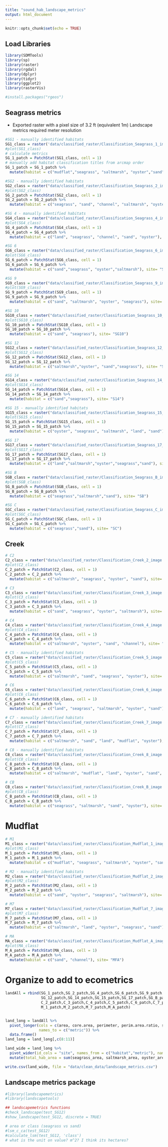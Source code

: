 ```yaml
---
title: "sound_hab_landscape_metrics"
output: html_document
---
```


```r
knitr::opts_chunk$set(echo = TRUE)
```

## Load Libraries

```r
library(SDMTools)
library(sp)
library(raster)
library(rgdal)
library(dplyr)
library(tidyr)
library(ggplot2)
library(rasterVis)

#install.packages("rgeos")
```

## Seagrass metrics
- Exported raster with a pixel size of 3.2 ft (equivalent 1m)
Landscape metrics required meter resolution
```r
#SG1 - manually identified habitats
SG1_class = raster('data/classified_raster/Classification_Seagrass_1_image2.tif')
#plot(SG1_class)
# calculate metrics
SG_1_patch = PatchStat(SG1_class, cell = 1) 
# manually add habitat classification titles from arcmap order 
SG_1_patch = SG_1_patch %>% 
  mutate(habitat = c("mudflat","seagrass", "saltmarsh", "oyster","sand"), site= "SG1")

#SG2 - manually identified habitats
SG2_class = raster("data/classified_raster/Classification_Seagrass_2_image.tif")
#plot(SG2_class)
SG_2_patch = PatchStat(SG2_class, cell = 1)
SG_2_patch = SG_2_patch %>%
  mutate(habitat = c("seagrass", "sand", "channel", "saltmarsh", "oyster"), site= "SG2")

#SG 4 - manually identified habitats
SG4_class = raster("data/classified_raster/Classification_Seagrass_4_image.tif")
#plot(SG4_class)
SG_4_patch = PatchStat(SG4_class, cell = 1)
SG_4_patch = SG_4_patch %>%
  mutate(habitat = c("land", "seagrass", "channel", "sand", "oyster"), site= "SG4")

#SG 6 
SG6_class = raster("data/classified_raster/Classification_Seagrass_6_image.tif")
#plot(SG6_class)
SG_6_patch = PatchStat(SG6_class, cell = 1)
SG_6_patch = SG_6_patch %>%
  mutate(habitat = c("sand","seagrass", "oyster","saltmarsh"), site= "SG6")

#SG 9
SG9_class = raster("data/classified_raster/Classification_Seagrass_9_image.tif")
#plot(SG9_class)
SG_9_patch = PatchStat(SG9_class, cell = 1)
SG_9_patch = SG_9_patch %>%
  mutate(habitat = c("sand", "saltmarsh", "oyster", "seagrass"), site= "SG9")

#SG 10
SG10_class = raster("data/classified_raster/Classification_Seagrass_10_image.tif")
#plot(SG10_class)
SG_10_patch = PatchStat(SG10_class, cell = 1)
SG_10_patch = SG_10_patch %>%
  mutate(habitat = c("sand", "seagrass"), site= "SG10")

#SG 12
SG12_class = raster("data/classified_raster/Classification_Seagrass_12_image.tif")
#plot(SG12_class)
SG_12_patch = PatchStat(SG12_class, cell = 1)
SG_12_patch = SG_12_patch %>%
  mutate(habitat = c("saltmarsh","oyster", "sand","seagrass"), site= "SG12")

#SG 14
SG14_class = raster("data/classified_raster/Classification_Seagrass_14_image.tif")
#plot(SG14_class)
SG_14_patch = PatchStat(SG14_class, cell = 1)
SG_14_patch = SG_14_patch %>%
  mutate(habitat = c("sand","seagrass"), site= "S14")

#SG 15 - manually identified habitats
SG15_class = raster("data/classified_raster/Classification_Seagrass_15_image.tif")
#plot(SG15_class)
SG_15_patch = PatchStat(SG15_class, cell = 1)
SG_15_patch = SG_15_patch %>%
  mutate(habitat = c("oyster", "seagrass", "saltmarsh", "land", "sand"), site= "S15")

#SG 17
SG17_class = raster("data/classified_raster/Classification_Seagrass_17_image.tif")
#plot(SG17_class)
SG_17_patch = PatchStat(SG17_class, cell = 1)
SG_17_patch = SG_17_patch %>%
  mutate(habitat = c("land","saltmarsh","oyster","seagrass","sand"), site= "SG17")

#SG B
SGB_class = raster("data/classified_raster/Classification_Seagrass_B_image.tif")
#plot(SGB_class)
SG_B_patch = PatchStat(SGB_class, cell = 1)
SG_B_patch = SG_B_patch %>%
  mutate(habitat = c("seagrass","saltmarsh","sand"), site= "SB")

#SG C
SGC_class = raster("data/classified_raster/Classification_Seagrass_C_image.tif")
#plot(SGC_class)
SG_C_patch = PatchStat(SGC_class, cell = 1)
SG_C_patch = SG_C_patch %>%
  mutate(habitat = c("seagrass","sand"), site= "SC")

```

## Creek

```r

# C2
C2_class = raster("data/classified_raster/Classification_Creek_2_image.tif")
#plot(C2_class)
C_2_patch = PatchStat(C2_class, cell = 1)
C_2_patch = C_2_patch %>%
  mutate(habitat = c("saltmarsh", "seagrass", "oyster", "sand"), site= "C2")

# C3
C3_class = raster("data/classified_raster/Classification_Creek_3_image.tif")
#plot(C3_class)
C_3_patch = PatchStat(C3_class, cell = 1)
C_3_patch = C_3_patch %>%
  mutate(habitat = c("sand", "seagrass", "oyster", "saltmarsh"), site= "C3")

# C4
C4_class = raster("data/classified_raster/Classification_Creek_4_image.tif")
#plot(C4_class)
C_4_patch = PatchStat(C4_class, cell = 1)
C_4_patch = C_4_patch %>%
  mutate(habitat = c("saltmarsh", "oyster", "sand", "channel"), site= "C4")

# C5 - manually identified habitats
C5_class = raster("data/classified_raster/Classification_Creek_5_image.tif")
#plot(C5_class)
C_5_patch = PatchStat(C5_class, cell = 1)
C_5_patch = C_5_patch %>%
  mutate(habitat = c("saltmarsh", "sand", "seagrass", "oyster"), site= "C5")

# C6
C6_class = raster("data/classified_raster/Classification_Creek_6_image.tif")
#plot(C6_class)
C_6_patch = PatchStat(C6_class, cell = 1)
C_6_patch = C_6_patch %>%
  mutate(habitat = c("land", "seagrass", "saltmarsh", "oyster", "sand"), site= "C6")

# C7 - manually identified habitats
C7_class = raster("data/classified_raster/Classification_Creek_7_image.tif")
#plot(C7_class)
C_7_patch = PatchStat(C7_class, cell = 1)
C_7_patch = C_7_patch %>%
  mutate(habitat = c("saltmarsh", "sand", "land", "mudflat", "oyster"), site= "C7")

# C8 - manually identified habitats
C8_class = raster("data/classified_raster/Classification_Creek_8_image.tif")
#plot(C8_class)
C_8_patch = PatchStat(C8_class, cell = 1)
C_8_patch = C_8_patch %>%
  mutate(habitat = c("saltmarsh", "mudflat", "land", "oyster", "sand", "seagrass"), site= "C8")

# CB
CB_class = raster("data/classified_raster/Classification_Creek_B_image.tif")
#plot(CB_class)
C_B_patch = PatchStat(CB_class, cell = 1)
C_B_patch = C_B_patch %>%
  mutate(habitat = c("seagrass", "saltmarsh", "sand", "oyster"), site= "C_B")

```

# Mudflat

```r

# M1
M1_class = raster("data/classified_raster/Classification_Mudflat_1_image.tif")
#plot(M1_class)
M_1_patch = PatchStat(M1_class, cell = 1)
M_1_patch = M_1_patch %>%
  mutate(habitat = c("mudflat", "seagrass", "saltmarsh", "oyster", "sand"), site= "MF1")

# M2 - manually identified habitats
M2_class = raster("data/classified_raster/Classification_Mudflat_2_image.tif")
#plot(M2_class)
M_2_patch = PatchStat(M2_class, cell = 1)
M_2_patch = M_2_patch %>%
  mutate(habitat = c("sand", "oyster", "seagrass", "saltmarsh"), site= "MF2")

# M7
M7_class = raster("data/classified_raster/Classification_Mudflat_7_image.tif")
#plot(M7_class)
M_7_patch = PatchStat(M7_class, cell = 1)
M_7_patch = M_7_patch %>%
  mutate(habitat = c("saltmarsh", "land", "oyster", "seagrass", "sand"), site= "MF7")

# MA
MA_class = raster("data/classified_raster/Classification_Mudflat_A_image.tif")
#plot(MA_class)
M_A_patch = PatchStat(MA_class, cell = 1)
M_A_patch = M_A_patch %>%
  mutate(habitat = c("sand", "channel"), site= "MFA")

```

# Organize to add to ecometrics

```r

landAll = rbind(SG_1_patch,SG_2_patch,SG_4_patch,SG_6_patch,SG_9_patch,SG_10_patch,
                SG_12_patch,SG_14_patch,SG_15_patch,SG_17_patch,SG_B_patch, SG_C_patch,
                C_2_patch,C_3_patch,C_4_patch,C_5_patch,C_6_patch,C_7_patch,C_8_patch,C_B_patch,
                M_1_patch,M_2_patch,M_7_patch,M_A_patch)


land_long = landAll %>%
  pivot_longer(cols = c(area, core.area, perimeter, perim.area.ratio, shape.index), 
               names_to = c("metric")) %>%
  data.frame()
land_long = land_long[,c(8:11)]

land_wide = land_long %>%
  pivot_wider(id_cols = "site", names_from = c("habitat","metric"), names_sep = "_", values_from = "value", values_fill = 0) %>%
  mutate(total_hab_area = sum(seagrass_area, saltmarsh_area, oyster_area))

write.csv(land_wide, file = "data/clean_data/landscape_metrics.csv")


```

## Landscape metrics package

```r
#library(landscapemetrics)
#library(landscapetools)

## landscapemetrics functions
#check_landscape(test_SG12)
#show_landscape(test_SG12, discrete = TRUE)

# area or class (seagrass vs sand)
#lsm_c_ca(test_SG12)
#calculate_lsm(test_SG12, 'class')
# what is the unit on value? m^2? I think its hectares?
```

